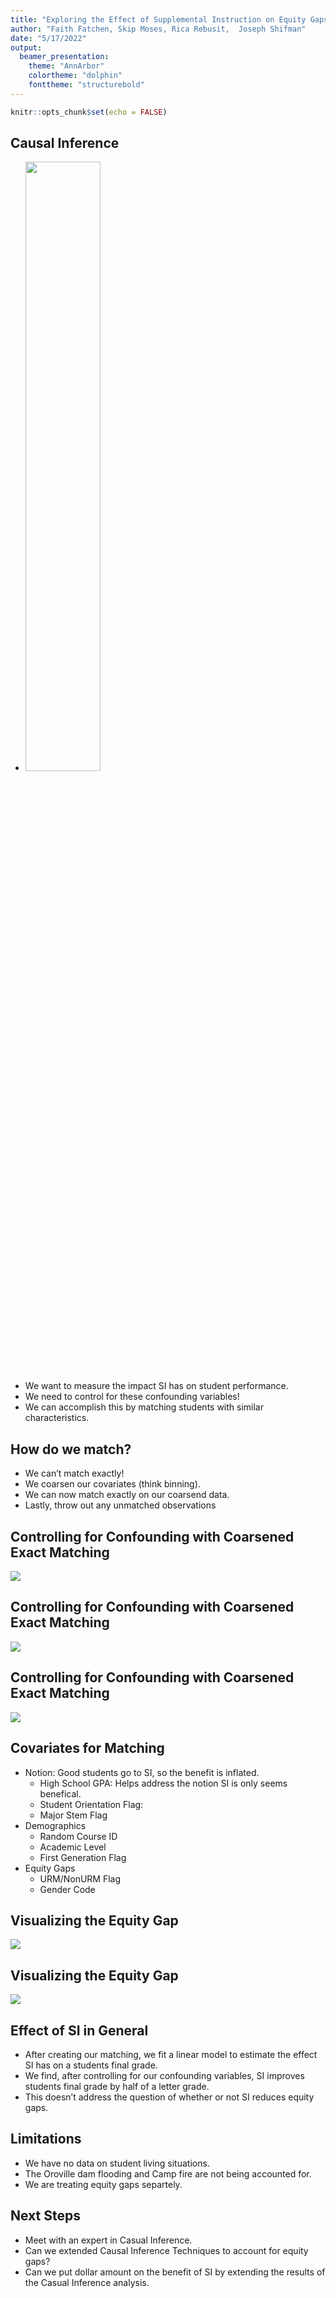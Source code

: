 ```yaml
---
title: "Exploring the Effect of Supplemental Instruction on Equity Gaps"
author: "Faith Fatchen, Skip Moses, Rica Rebusit,  Joseph Shifman"
date: "5/17/2022"
output: 
  beamer_presentation:
    theme: "AnnArbor"
    colortheme: "dolphin"
    fonttheme: "structurebold"
---
```


```r
knitr::opts_chunk$set(echo = FALSE)
```

## Causal Inference 

- ![](pictures/causal_diagram2.png){#id .class width=50% height=50%}
- We want to measure the impact SI has on student performance.
- We need to control for these confounding variables!
- We can accomplish this by matching students with similar characteristics.

## How do we match?

- We can't match exactly!
- We coarsen our covariates (think binning). 
- We can now match exactly on our coarsend data.
- Lastly, throw out any unmatched observations

## Controlling for Confounding with Coarsened Exact Matching

![](pictures/matching1.png)

## Controlling for Confounding with Coarsened Exact Matching

![](pictures/matching2.png)

## Controlling for Confounding with Coarsened Exact Matching

![](pictures/matching3.png)

## Covariates for Matching 

- Notion: Good students go to SI, so the benefit is inflated.
  - High School GPA: Helps address the notion SI is only seems benefical.
  - Student Orientation Flag: 
  - Major Stem Flag 

- Demographics
  - Random Course ID
  - Academic Level
  - First Generation Flag
  
- Equity Gaps
  - URM/NonURM Flag
  - Gender Code

## Visualizing the Equity Gap
![](pictures/urm_gap_by_year.png)

## Visualizing the Equity Gap

![](pictures/urm_gap_bio.png)


## Effect of SI in General

- After creating our matching, we fit a linear model to estimate the effect SI has on a students final grade.
- We find, after controlling for our confounding variables, SI improves students final grade by half of a letter grade.
- This doesn't address the question of whether or not SI reduces equity gaps.

## Limitations

- We have no data on student living situations.
- The Oroville dam flooding and Camp fire are not being accounted for.
- We are treating equity gaps separtely. 

## Next Steps

- Meet with an expert in Casual Inference.
- Can we extended Causal Inference Techniques to account for equity gaps?
- Can we put dollar amount on the benefit of SI by extending the results of the Casual Inference analysis.







